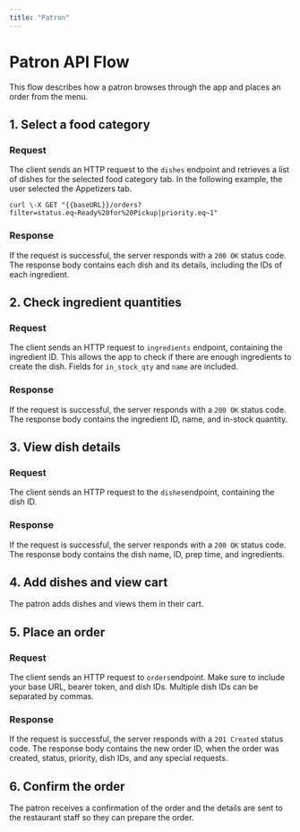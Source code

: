 ```yaml
---
title: "Patron"
---
```


# Patron API Flow

This flow describes how a patron browses through the app and places an order from the menu.

## 1. Select a food category

### Request

The client sends an HTTP request to the `dishes` endpoint and retrieves a list of dishes for the selected food category tab. In the following example, the user selected the Appetizers tab.

```
curl \-X GET "{{baseURL}}/orders?filter=status.eq~Ready%20for%20Pickup|priority.eq~1"
```

### Response

If the request is successful, the server responds with a `200 OK` status code. The response body contains each dish and its details, including the IDs of each ingredient.

## 2. Check ingredient quantities

### Request

The client sends an HTTP request to `ingredients` endpoint, containing the ingredient ID. This allows the app to check if there are enough ingredients to create the dish. Fields for `in_stock_qty` and `name` are included.

### Response

If the request is successful, the server responds with a `200 OK` status code. The response body contains the ingredient ID, name, and in-stock quantity.

## 3. View dish details

### Request

The client sends an HTTP request to the `dishes`endpoint, containing the dish ID.

### Response

If the request is successful, the server responds with a `200 OK` status code. The response body contains the dish name, ID, prep time, and ingredients.

## 4. Add dishes and view cart

The patron adds dishes and views them in their cart.

## 5. Place an order

### Request

The client sends an HTTP request to `orders`endpoint. Make sure to include your base URL, bearer token, and dish IDs. Multiple dish IDs can be separated by commas.

### Response

If the request is successful, the server responds with a `201 Created` status code. The response body contains the new order ID, when the order was created, status, priority, dish IDs, and any special requests.

## 6. Confirm the order

The patron receives a confirmation of the order and the details are sent to the restaurant staff so they can prepare the order.